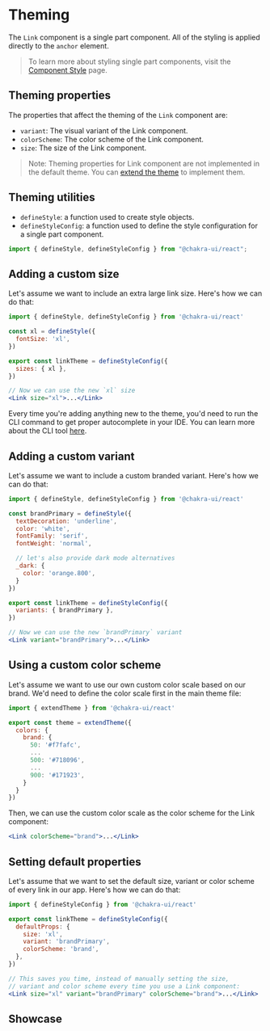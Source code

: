 # Theming

The `Link` component is a single part component. All of the styling is applied
directly to the `anchor` element.

> To learn more about styling single part components, visit the
> [Component Style](/docs/styled-system/theming/component-style#styling-single-part-components)
> page.

## Theming properties

The properties that affect the theming of the `Link` component are:

- `variant`: The visual variant of the Link component.
- `colorScheme`: The color scheme of the Link component.
- `size`: The size of the Link component.

> Note: Theming properties for Link component are not implemented in the default
> theme. You can
> [extend the theme](/docs/styled-system/theming/customize-theme#customizing-component-styles)
> to implement them.

## Theming utilities

- `defineStyle`: a function used to create style objects.
- `defineStyleConfig`: a function used to define the style configuration for a
  single part component.

```jsx
import { defineStyle, defineStyleConfig } from "@chakra-ui/react";
```

## Adding a custom size

Let's assume we want to include an extra large link size. Here's how we can do
that:

```jsx
import { defineStyle, defineStyleConfig } from '@chakra-ui/react'

const xl = defineStyle({
  fontSize: 'xl',
})

export const linkTheme = defineStyleConfig({
  sizes: { xl },
})

// Now we can use the new `xl` size
<Link size="xl">...</Link>
```

Every time you're adding anything new to the theme, you'd need to run the CLI
command to get proper autocomplete in your IDE. You can learn more about the CLI
tool [here](/docs/styled-system/cli).

## Adding a custom variant

Let's assume we want to include a custom branded variant. Here's how we can do
that:

```jsx
import { defineStyle, defineStyleConfig } from '@chakra-ui/react'

const brandPrimary = defineStyle({
  textDecoration: 'underline',
  color: 'white',
  fontFamily: 'serif',
  fontWeight: 'normal',

  // let's also provide dark mode alternatives
  _dark: {
    color: 'orange.800',
  }
})

export const linkTheme = defineStyleConfig({
  variants: { brandPrimary },
})

// Now we can use the new `brandPrimary` variant
<Link variant="brandPrimary">...</Link>
```

## Using a custom color scheme

Let's assume we want to use our own custom color scale based on our brand. We'd
need to define the color scale first in the main theme file:

```jsx
import { extendTheme } from '@chakra-ui/react'

export const theme = extendTheme({
  colors: {
    brand: {
      50: '#f7fafc',
      ...
      500: '#718096',
      ...
      900: '#171923',
    }
  }
})
```

Then, we can use the custom color scale as the color scheme for the Link
component:

```jsx
<Link colorScheme="brand">...</Link>
```

## Setting default properties

Let's assume that we want to set the default size, variant or color scheme of
every link in our app. Here's how we can do that:

```jsx
import { defineStyleConfig } from '@chakra-ui/react'

export const linkTheme = defineStyleConfig({
  defaultProps: {
    size: 'xl',
    variant: 'brandPrimary',
    colorScheme: 'brand',
  },
})

// This saves you time, instead of manually setting the size,
// variant and color scheme every time you use a Link component:
<Link size="xl" variant="brandPrimary" colorScheme="brand">...</Link>
```

## Showcase


<Showcase />
